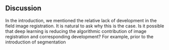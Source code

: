 

## Discussion

In the introduction, we mentioned the relative lack of development in the
field image registration.  It is natural to ask why this is the case.
Is it possible that deep learning is reducing the algorithmic contribution
of image registration and corresponding development?  For example, prior
to the introduction of segmentation